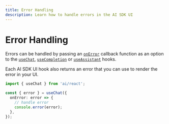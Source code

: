 ```yaml
---
title: Error Handling
description: Learn how to handle errors in the AI SDK UI
---
```


# Error Handling

Errors can be handled by passing an [`onError`](/docs/reference/ai-sdk-ui/use-chat#on-error) callback function as an option to the [`useChat`](/docs/reference/ai-sdk-ui/use-chat), [`useCompletion`](/docs/reference/ai-sdk-ui/use-completion) or [`useAssistant`](/docs/reference/ai-sdk-ui/use-assistant) hooks.

Each AI SDK UI hook also returns an error that you can use to render the error in your UI.

```ts highlight="3,8-10"
import { useChat } from 'ai/react';

const { error } = useChat({
  onError: error => {
    // handle error
    console.error(error);
  },
});
```
